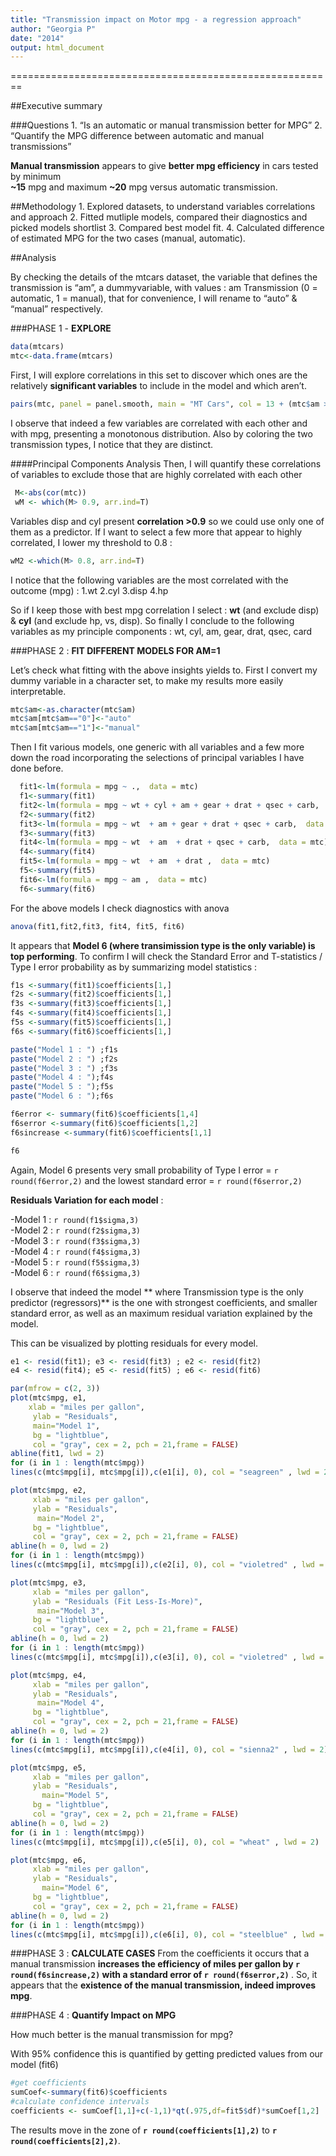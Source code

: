 ```yaml
---
title: "Transmission impact on Motor mpg - a regression approach"
author: "Georgia P"
date: "2014"
output: html_document
---
```

========================================================

##Executive summary

###Questions
1. "Is an automatic or manual transmission better for MPG”
2. "Quantify the MPG difference between automatic and manual transmissions"

**Manual transmission** appears to give **better mpg efficiency** in cars tested by minimum  
**~15** mpg and maximum  **~20** mpg versus automatic transmission.

##Methodology
1. Explored datasets, to understand variables correlations and approach
2. Fitted mutliple models, compared their diagnostics and picked models shortlist
3. Compared best model fit.
4. Calculated difference of estimated MPG for the two cases (manual, automatic).


##Analysis

By checking the details of the mtcars dataset, the variable that defines the transmission is "am", a dummyvariable, with values : am   Transmission (0 = automatic, 1 = manual), that for convenience, I will rename to "auto" & "manual" respectively.


###PHASE 1 - **EXPLORE**
```r
data(mtcars)
mtc<-data.frame(mtcars)
```
First, I will explore correlations in this set to discover which ones are the relatively **significant variables** to include in the model and which aren't.
```r
pairs(mtc, panel = panel.smooth, main = "MT Cars", col = 13 + (mtc$am >0))
```
I observe that indeed a few variables are correlated with each other and with mpg, presenting a monotonous distribution.
Also by coloring the two transmission types, I notice that they are distinct.

####Principal Components Analysis
Then, I will quantify these correlations of variables to exclude those that are highly correlated with each other
```r
 M<-abs(cor(mtc))
 wM <- which(M> 0.9, arr.ind=T)
```
    
Variables disp and cyl present **correlation >0.9** so we could use only one of them as a predictor. If I want to select a few more that appear to highly correlated, I lower my threshold to 0.8 :

```r
wM2 <-which(M> 0.8, arr.ind=T)
```
I notice that the following variables are the most correlated with the outcome (mpg) : 
1.wt
2.cyl
3.disp
4.hp 

So if I keep those with best mpg correlation I select : **wt** (and exclude disp) & **cyl** (and exclude hp, vs, disp).
So finally I conclude to the following variables as my principle components :
wt, cyl, am, gear, drat, qsec, card

###PHASE 2 : **FIT DIFFERENT MODELS FOR AM=1**

Let's check what fitting with the above insights yields to. 
First I convert my dummy variable in a character set, to make my results more easily interpretable.
```r
mtc$am<-as.character(mtc$am)
mtc$am[mtc$am=="0"]<-"auto"
mtc$am[mtc$am=="1"]<-"manual"
```

Then I fit various models, one generic with all variables and a few more down the road incorporating the selections of principal variables I have done before.

```r
  fit1<-lm(formula = mpg ~ .,  data = mtc) 
  f1<-summary(fit1)
  fit2<-lm(formula = mpg ~ wt + cyl + am + gear + drat + qsec + carb,  data = mtc)
  f2<-summary(fit2)
  fit3<-lm(formula = mpg ~ wt  + am + gear + drat + qsec + carb,  data = mtc)
  f3<-summary(fit3)
  fit4<-lm(formula = mpg ~ wt  + am  + drat + qsec + carb,  data = mtc)
  f4<-summary(fit4)
  fit5<-lm(formula = mpg ~ wt  + am  + drat ,  data = mtc)
  f5<-summary(fit5)
  fit6<-lm(formula = mpg ~ am ,  data = mtc)
  f6<-summary(fit6)
```

For the above models I check diagnostics with anova
```r
anova(fit1,fit2,fit3, fit4, fit5, fit6)
```

It appears that **Model 6 (where transimission type is the only variable) is top performing**.
To confirm I will check the Standard Error and T-statistics / Type I error probability as by summarizing model statistics :   
```r
f1s <-summary(fit1)$coefficients[1,]  
f2s <-summary(fit2)$coefficients[1,]  
f3s <-summary(fit3)$coefficients[1,]
f4s <-summary(fit4)$coefficients[1,]   
f5s <-summary(fit5)$coefficients[1,] 
f6s <-summary(fit6)$coefficients[1,] 

paste("Model 1 : ") ;f1s  
paste("Model 2 : ") ;f2s
paste("Model 3 : ") ;f3s  
paste("Model 4 : ");f4s   
paste("Model 5 : ");f5s 
paste("Model 6 : ");f6s   

f6error <- summary(fit6)$coefficients[1,4]
f6serror <-summary(fit6)$coefficients[1,2]
f6sincrease <-summary(fit6)$coefficients[1,1]

f6
```

Again, Model 6 presents very small probability of Type I error = `r round(f6error,2) ` and the lowest standard error  = `r round(f6serror,2) ` 

**Residuals Variation for each model** :   

-Model 1 : `r round(f1$sigma,3)`    
-Model 2 : `r round(f2$sigma,3)`   
-Model 3 : `r round(f3$sigma,3)`   
-Model 4 : `r round(f4$sigma,3)`   
-Model 5 : `r round(f5$sigma,3)`    
-Model 6 : `r round(f6$sigma,3)` 

I observe that indeed the model ** where Transmission type is the only predictor (regressors)** is the one with strongest coefficients, and smaller standard error, as well as an maximum residual variation explained by the model.

This can be visualized by plotting residuals for every model.

```r
e1 <- resid(fit1); e3 <- resid(fit3) ; e2 <- resid(fit2)
e4 <- resid(fit4); e5 <- resid(fit5) ; e6 <- resid(fit6)

par(mfrow = c(2, 3))
plot(mtc$mpg, e1,  
    xlab = "miles per gallon", 
     ylab = "Residuals", 
     main="Model 1",
     bg = "lightblue", 
     col = "gray", cex = 2, pch = 21,frame = FALSE)
abline(fit1, lwd = 2)
for (i in 1 : length(mtc$mpg)) 
lines(c(mtc$mpg[i], mtc$mpg[i]),c(e1[i], 0), col = "seagreen" , lwd = 2)

plot(mtc$mpg, e2,  
     xlab = "miles per gallon", 
     ylab = "Residuals", 
      main="Model 2",
     bg = "lightblue", 
     col = "gray", cex = 2, pch = 21,frame = FALSE)
abline(h = 0, lwd = 2)
for (i in 1 : length(mtc$mpg)) 
lines(c(mtc$mpg[i], mtc$mpg[i]),c(e2[i], 0), col = "violetred" , lwd = 2)

plot(mtc$mpg, e3,  
     xlab = "miles per gallon", 
     ylab = "Residuals (Fit Less-Is-More)", 
      main="Model 3",
     bg = "lightblue", 
     col = "gray", cex = 2, pch = 21,frame = FALSE)
abline(h = 0, lwd = 2)
for (i in 1 : length(mtc$mpg)) 
lines(c(mtc$mpg[i], mtc$mpg[i]),c(e3[i], 0), col = "violetred" , lwd = 2)

plot(mtc$mpg, e4,  
     xlab = "miles per gallon", 
     ylab = "Residuals", 
      main="Model 4",
     bg = "lightblue", 
     col = "gray", cex = 2, pch = 21,frame = FALSE)
abline(h = 0, lwd = 2)
for (i in 1 : length(mtc$mpg)) 
lines(c(mtc$mpg[i], mtc$mpg[i]),c(e4[i], 0), col = "sienna2" , lwd = 2)

plot(mtc$mpg, e5,  
     xlab = "miles per gallon", 
     ylab = "Residuals",
       main="Model 5",
     bg = "lightblue", 
     col = "gray", cex = 2, pch = 21,frame = FALSE)
abline(h = 0, lwd = 2)
for (i in 1 : length(mtc$mpg)) 
lines(c(mtc$mpg[i], mtc$mpg[i]),c(e5[i], 0), col = "wheat" , lwd = 2)

plot(mtc$mpg, e6,  
     xlab = "miles per gallon", 
     ylab = "Residuals",
       main="Model 6",
     bg = "lightblue", 
     col = "gray", cex = 2, pch = 21,frame = FALSE)
abline(h = 0, lwd = 2)
for (i in 1 : length(mtc$mpg)) 
lines(c(mtc$mpg[i], mtc$mpg[i]),c(e6[i], 0), col = "steelblue" , lwd = 2)
```


###PHASE 3 : **CALCULATE CASES**
From the coefficients it occurs that a manual transmission **increases the efficiency of miles per gallon by `r round(f6sincrease,2) `  with a standard error of `r round(f6serror,2) ` **. 
So, it appears that the **existence of the manual transmission, indeed improves mpg**.

###PHASE 4 : **Quantify Impact on MPG**

How much better is the manual transmission for mpg? 

With 95% confidence this is quantified by getting predicted values from our model (fit6)

```r
#get coefficients
sumCoef<-summary(fit6)$coefficients 
#calculate confidence intervals
coefficients <- sumCoef[1,1]+c(-1,1)*qt(.975,df=fit5$df)*sumCoef[1,2]

```
The results move in the zone of **`r round(coefficients[1],2) `** to  **`r round(coefficients[2],2)`**.

